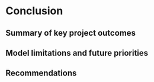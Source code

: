 # Conclusion

## Summary of key project outcomes

## Model limitations and future priorities

## Recommendations